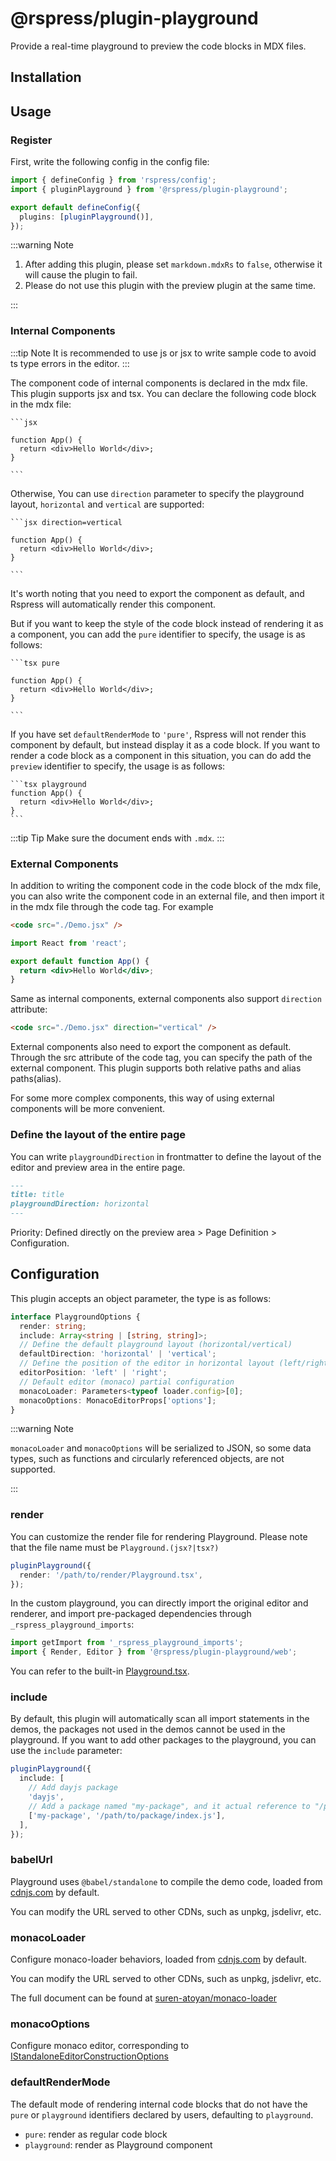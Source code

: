 # @rspress/plugin-playground


<SourceCode href="https://github.com/web-infra-dev/rspress/tree/main/packages/plugin-playground" />

Provide a real-time playground to preview the code blocks in MDX files.

## Installation

<PackageManagerTabs command="add @rspress/plugin-playground -D" />

## Usage

### Register

First, write the following config in the config file:

```ts title="rspress.config.ts"
import { defineConfig } from 'rspress/config';
import { pluginPlayground } from '@rspress/plugin-playground';

export default defineConfig({
  plugins: [pluginPlayground()],
});
```

:::warning Note

1. After adding this plugin, please set `markdown.mdxRs` to `false`, otherwise it will cause the plugin to fail.
2. Please do not use this plugin with the preview plugin at the same time.

:::

### Internal Components

:::tip Note
It is recommended to use js or jsx to write sample code to avoid ts type errors in the editor.
:::

The component code of internal components is declared in the mdx file. This plugin supports jsx and tsx. You can declare the following code block in the mdx file:

````mdx
```jsx

function App() {
  return <div>Hello World</div>;
}

```
````

Otherwise, You can use `direction` parameter to specify the playground layout, `horizontal` and `vertical` are supported:

````mdx
```jsx direction=vertical

function App() {
  return <div>Hello World</div>;
}

```
````

It's worth noting that you need to export the component as default, and Rspress will automatically render this component.

But if you want to keep the style of the code block instead of rendering it as a component, you can add the `pure` identifier to specify, the usage is as follows:

````mdx
```tsx pure

function App() {
  return <div>Hello World</div>;
}

```
````

If you have set `defaultRenderMode` to `'pure'`, Rspress will not render this component by default, but instead display it as a code block. If you want to render a code block as a component in this situation, you can do add the `preview` identifier to specify, the usage is as follows:

````mdx
```tsx playground
function App() {
  return <div>Hello World</div>;
}
```
````

:::tip Tip
Make sure the document ends with `.mdx`.
:::

### External Components

In addition to writing the component code in the code block of the mdx file, you can also write the component code in an external file, and then import it in the mdx file through the code tag. For example

```md title="example.mdx"
<code src="./Demo.jsx" />
```

```jsx title="Demo.jsx"
import React from 'react';

export default function App() {
  return <div>Hello World</div>;
}
```

Same as internal components, external components also support `direction` attribute:

```md title="example.mdx"
<code src="./Demo.jsx" direction="vertical" />
```

External components also need to export the component as default. Through the src attribute of the code tag, you can specify the path of the external component. This plugin supports both relative paths and alias paths(alias).

For some more complex components, this way of using external components will be more convenient.

### Define the layout of the entire page

You can write `playgroundDirection` in frontmatter to define the layout of the editor and preview area in the entire page.

```md title="example.mdx"
---
title: title
playgroundDirection: horizontal
---
```

Priority: Defined directly on the preview area > Page Definition > Configuration.

## Configuration

This plugin accepts an object parameter, the type is as follows:

```ts
interface PlaygroundOptions {
  render: string;
  include: Array<string | [string, string]>;
  // Define the default playground layout (horizontal/vertical)
  defaultDirection: 'horizontal' | 'vertical';
  // Define the position of the editor in horizontal layout (left/right)
  editorPosition: 'left' | 'right';
  // Default editor (monaco) partial configuration
  monacoLoader: Parameters<typeof loader.config>[0];
  monacoOptions: MonacoEditorProps['options'];
}
```

:::warning Note

`monacoLoader` and `monacoOptions` will be serialized to JSON, so some data types, such as functions and circularly referenced objects, are not supported.

:::

### render

You can customize the render file for rendering Playground. Please note that the file name must be `Playground.(jsx?|tsx?)`

```ts
pluginPlayground({
  render: '/path/to/render/Playground.tsx',
});
```

In the custom playground, you can directly import the original editor and renderer, and import pre-packaged dependencies through `_rspress_playground_imports`:

```ts
import getImport from '_rspress_playground_imports';
import { Render, Editor } from '@rspress/plugin-playground/web';
```

You can refer to the built-in [Playground.tsx](https://github.com/web-infra-dev/rspress/tree/main/packages/plugin-playground/static/global-components/Playground.tsx).

### include

By default, this plugin will automatically scan all import statements in the demos, the packages not used in the demos cannot be used in the playground. If you want to add other packages to the playground, you can use the `include` parameter:

```ts
pluginPlayground({
  include: [
    // Add dayjs package
    'dayjs',
    // Add a package named "my-package", and it actual reference to "/path/to/package/index.js"
    ['my-package', '/path/to/package/index.js'],
  ],
});
```

### babelUrl

Playground uses `@babel/standalone` to compile the demo code, loaded from [cdnjs.com](https://cdnjs.cloudflare.com/ajax/libs/babel-standalone/7.22.20/babel.min.js) by default.

You can modify the URL served to other CDNs, such as unpkg, jsdelivr, etc.

### monacoLoader

Configure monaco-loader behaviors, loaded from [cdnjs.com](https://cdnjs.com/libraries/monaco-editor) by default.

You can modify the URL served to other CDNs, such as unpkg, jsdelivr, etc.

The full document can be found at [suren-atoyan/monaco-loader](https://github.com/suren-atoyan/monaco-loader#config)

### monacoOptions

Configure monaco editor, corresponding to [IStandaloneEditorConstructionOptions](https://microsoft.github.io/monaco-editor/typedoc/interfaces/editor.IStandaloneEditorConstructionOptions.html)

### defaultRenderMode

The default mode of rendering internal code blocks that do not have the `pure` or `playground` identifiers declared by users, defaulting to `playground`.

- `pure`: render as regular code block
- `playground`: render as Playground component

